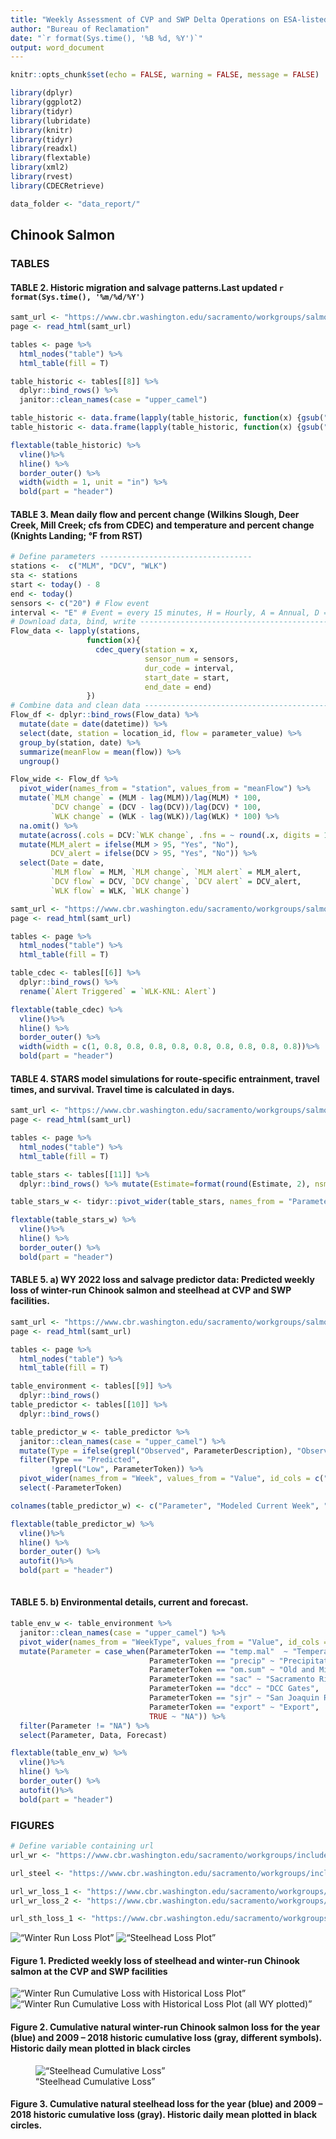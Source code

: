 ```yaml
---
title: "Weekly Assessment of CVP and SWP Delta Operations on ESA-listed Species"
author: "Bureau of Reclamation"
date: "`r format(Sys.time(), '%B %d, %Y')`"
output: word_document
---
```


```r
knitr::opts_chunk$set(echo = FALSE, warning = FALSE, message = FALSE)
```

```r
library(dplyr)
library(ggplot2)
library(tidyr)
library(lubridate)
library(knitr)
library(tidyr)
library(readxl)
library(flextable)
library(xml2)
library(rvest)
library(CDECRetrieve)
```

```r
data_folder <- "data_report/"
```
## Chinook Salmon

### TABLES

#### TABLE 2. Historic migration and salvage patterns.Last updated `r format(Sys.time(), '%m/%d/%Y')`
```r


samt_url <- "https://www.cbr.washington.edu/sacramento/workgroups/salmon_monitoring.html"
page <- read_html(samt_url)

tables <- page %>% 
  html_nodes("table") %>%
  html_table(fill = T) 

table_historic <- tables[[8]] %>%
  dplyr::bind_rows() %>%
  janitor::clean_names(case = "upper_camel")

table_historic <- data.frame(lapply(table_historic, function(x) {gsub("BY", " BY", x)})) 
table_historic <- data.frame(lapply(table_historic, function(x) {gsub("WY", " WY", x)})) 
```

```r
flextable(table_historic) %>%
  vline()%>%
  hline() %>%
  border_outer() %>%
  width(width = 1, unit = "in") %>%
  bold(part = "header")
```

\newpage
#### TABLE 3. Mean daily flow and percent change (Wilkins Slough, Deer Creek, Mill Creek; cfs from CDEC) and temperature and percent change (Knights Landing; °F from RST)

```r
# Define parameters ----------------------------------
stations <-  c("MLM", "DCV", "WLK")
sta <- stations
start <- today() - 8
end <- today()
sensors <- c("20") # Flow event
interval <- "E" # Event = every 15 minutes, H = Hourly, A = Annual, D = Daily
# Download data, bind, write --------------------------------------------
Flow_data <- lapply(stations,
                 function(x){
                   cdec_query(station = x,
                              sensor_num = sensors,
                              dur_code = interval,
                              start_date = start,
                              end_date = end)
                 })
# Combine data and clean data ---------------------------------------------
Flow_df <- dplyr::bind_rows(Flow_data) %>%
  mutate(date = date(datetime)) %>%
  select(date, station = location_id, flow = parameter_value) %>%
  group_by(station, date) %>%
  summarize(meanFlow = mean(flow)) %>%
  ungroup()

Flow_wide <- Flow_df %>%
  pivot_wider(names_from = "station", values_from = "meanFlow") %>%
  mutate(`MLM change` = (MLM - lag(MLM))/lag(MLM) * 100,
         `DCV change` = (DCV - lag(DCV))/lag(DCV) * 100,
         `WLK change` = (WLK - lag(WLK))/lag(WLK) * 100) %>%
  na.omit() %>%
  mutate(across(.cols = DCV:`WLK change`, .fns = ~ round(.x, digits = 1))) %>%
  mutate(MLM_alert = ifelse(MLM > 95, "Yes", "No"),
         DCV_alert = ifelse(DCV > 95, "Yes", "No")) %>%
  select(Date = date,
         `MLM flow` = MLM, `MLM change`, `MLM alert` = MLM_alert, 
         `DCV flow` = DCV, `DCV change`, `DCV alert` = DCV_alert,
         `WLK flow` = WLK, `WLK change`)
```

```r
samt_url <- "https://www.cbr.washington.edu/sacramento/workgroups/salmon_monitoring.html"
page <- read_html(samt_url)

tables <- page %>% 
  html_nodes("table") %>%
  html_table(fill = T) 

table_cdec <- tables[[6]] %>%
  dplyr::bind_rows() %>%
  rename(`Alert Triggered` = `WLK-KNL: Alert`)
```


```r
flextable(table_cdec) %>%
  vline()%>%
  hline() %>%
  border_outer() %>%
  width(width = c(1, 0.8, 0.8, 0.8, 0.8, 0.8, 0.8, 0.8, 0.8, 0.8))%>%
  bold(part = "header")
```

\newpage
#### TABLE 4. STARS model simulations for route-specific entrainment, travel times, and survival. Travel time is calculated in days.

```r
samt_url <- "https://www.cbr.washington.edu/sacramento/workgroups/salmon_monitoring.html"
page <- read_html(samt_url)

tables <- page %>% 
  html_nodes("table") %>%
  html_table(fill = T) 

table_stars <- tables[[11]] %>%
  dplyr::bind_rows() %>% mutate(Estimate=format(round(Estimate, 2), nsmall = 2))
```

```r
table_stars_w <- tidyr::pivot_wider(table_stars, names_from = "Parameter", values_from  = "Estimate", id_cols = c("Stock", "Date", "Route"))

flextable(table_stars_w) %>%
  vline()%>%
  hline() %>%
  border_outer() %>%
  bold(part = "header")
```
\newpage
#### TABLE 5. a) WY 2022 loss and salvage predictor data: Predicted weekly loss of winter-run Chinook salmon and steelhead at CVP and SWP facilities. 

```r
samt_url <- "https://www.cbr.washington.edu/sacramento/workgroups/salmon_monitoring.html"
page <- read_html(samt_url)

tables <- page %>% 
  html_nodes("table") %>%
  html_table(fill = T) 

table_environment <- tables[[9]] %>%
  dplyr::bind_rows()
table_predictor <- tables[[10]] %>%
  dplyr::bind_rows()
```

```r
table_predictor_w <- table_predictor %>%
  janitor::clean_names(case = "upper_camel") %>%
  mutate(Type = ifelse(grepl("Observed", ParameterDescription), "Observed", "Predicted")) %>%
  filter(Type == "Predicted",
         !grepl("Low", ParameterToken)) %>%
  pivot_wider(names_from = "Week", values_from = "Value", id_cols = c("ParameterToken", "ParameterDescription")) %>%
  select(-ParameterToken) 

colnames(table_predictor_w) <- c("Parameter", "Modeled Current Week", "Modeled Next Week")

flextable(table_predictor_w) %>%
  vline()%>%
  hline() %>%
  border_outer() %>%
  autofit()%>%
  bold(part = "header")
  
```

#### TABLE 5. b) Environmental details, current and forecast.
```r
table_env_w <- table_environment %>%
  janitor::clean_names(case = "upper_camel") %>%
  pivot_wider(names_from = "WeekType", values_from = "Value", id_cols = c("ParameterToken", "ParameterDescription", "WaterYear")) %>%
  mutate(Parameter = case_when(ParameterToken == "temp.mal"  ~ "Temperature (Mallard Island, C)",
                               ParameterToken == "precip" ~ "Precipitation (5-d running sum, inches)",
                               ParameterToken == "om.sum" ~ "Old and Middle River Flows (cfs)",
                               ParameterToken == "sac" ~ "Sacramento River Flow (Freeport, cfs)",
                               ParameterToken == "dcc" ~ "DCC Gates",
                               ParameterToken == "sjr" ~ "San Joaquin River Flow (Vernalis, cfs)",
                               ParameterToken == "export" ~ "Export",
                               TRUE ~ "NA")) %>%
  filter(Parameter != "NA") %>%
  select(Parameter, Data, Forecast)

flextable(table_env_w) %>%
  vline()%>%
  hline() %>%
  border_outer() %>%
  autofit()%>%
  bold(part = "header")

```
\newpage
### FIGURES

```r
# Define variable containing url
url_wr <- "https://www.cbr.washington.edu/sacramento/workgroups/include_gen/WY2024/samt_lsp_winter.png"

url_steel <- "https://www.cbr.washington.edu/sacramento/workgroups/include_gen/WY2024/samt_lsp_stlhd.png"

url_wr_loss_1 <- "https://www.cbr.washington.edu/sacramento/workgroups/include_gen/WY2024/LossUnclip_1_currhist.png"
url_wr_loss_2 <- "https://www.cbr.washington.edu/sacramento/workgroups/include_gen/WY2024/LossUnclip_1_Winter_spaghetti.png"

url_sth_loss_1 <- "https://www.cbr.washington.edu/sacramento/workgroups/include_gen/WY2024/LossUnclip_2_currhist.png"

```

!["Winter Run Loss Plot"](`r url_wr`)
!["Steelhead Loss Plot"](`r url_steel`)

#### Figure 1. Predicted weekly loss of steelhead and winter-run Chinook salmon at the CVP and SWP facilities

!["Winter Run Cumulative Loss with Historical Loss Plot"](`r url_wr_loss_1`)
!["Winter Run Cumulative Loss with Historical Loss Plot (all WY plotted)"](`r url_wr_loss_2`)

#### Figure 2. Cumulative natural winter-run Chinook salmon loss for the year (blue) and 2009 – 2018 historic cumulative loss (gray, different symbols). Historic daily mean plotted in black circles

!["Steelhead Cumulative Loss"](`r url_sth_loss_1`)

#### Figure 3. Cumulative natural steelhead loss for the year (blue) and 2009 – 2018 historic cumulative loss (gray). Historic daily mean plotted in black circles.  

